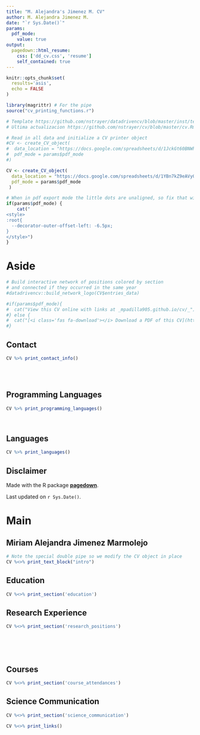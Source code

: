 ```yaml
---
title: "M. Alejandra's Jimenez M. CV"
author: M. Alejandra Jimenez M.
date: "`r Sys.Date()`"
params:
  pdf_mode:
    value: true
output:
  pagedown::html_resume:
    css: ['dd_cv.css', 'resume']
    self_contained: true
---
```


```r
knitr::opts_chunk$set(
  results='asis', 
  echo = FALSE
)

library(magrittr) # For the pipe
source("cv_printing_functions.r")

# Template https://github.com/nstrayer/datadrivencv/blob/master/inst/templates/cv.Rmd
# Ultima actualizacion https://github.com/nstrayer/cv/blob/master/cv.Rmd

# Read in all data and initialize a CV printer object
#CV <- create_CV_object(
#  data_location = "https://docs.google.com/spreadsheets/d/1JckGt60BNWheMo23d6bloYLq27h2t5X7hGAXsj0Mlwo/edit?usp=sharing",  
#  pdf_mode = params$pdf_mode
#)

CV <- create_CV_object(
  data_location = "https://docs.google.com/spreadsheets/d/1YBn7kZ9eAVyQJu_jllzDWp9c-ETo9YusfoWf4ugiiX8/edit?gid=917338460#gid=917338460",  
  pdf_mode = params$pdf_mode
 )

```


```r
# When in pdf export mode the little dots are unaligned, so fix that with some conditional CSS.
if(params$pdf_mode) {
    cat("
<style>
:root{
  --decorator-outer-offset-left: -6.5px;
}
</style>")
}
```


Aside
================================================================================

```r
# Build interactive network of positions colored by section
# and connected if they occurred in the same year
#datadrivencv::build_network_logo(CV$entries_data)
```


```r
#if(params$pdf_mode){
#  cat("View this CV online with links at _mpadilla905.github.io/cv/_")
#} else {
#  cat("[<i class='fas fa-download'></i> Download a PDF of this CV](https://github.com/mpadilla905/mpadilla905.github.io/cv/mpadilla_cv.pdf)")
#}
```

Contact {#contact}
--------------------------------------------------------------------------------

```r
CV %>% print_contact_info()
```

<br>
<br>

Programming Languages {#skills}
--------------------------------------------------------------------------------

```r
CV %>% print_programming_languages()
```

<br>

Languages {#skills}
--------------------------------------------------------------------------------

```r
CV %>% print_languages()
```



Disclaimer {#disclaimer}
--------------------------------------------------------------------------------

Made with the R package [**pagedown**](https://github.com/rstudio/pagedown). 

Last updated on `r Sys.Date()`.



Main
================================================================================

Miriam Alejandra Jimenez Marmolejo {#title}
--------------------------------------------------------------------------------

```r
# Note the special double pipe so we modify the CV object in place
CV %<>% print_text_block("intro") 
```



Education {data-icon=graduation-cap data-concise=true}
--------------------------------------------------------------------------------

```r
CV %<>% print_section('education')
```



Research Experience {data-icon=laptop}
--------------------------------------------------------------------------------

```r
CV %<>% print_section('research_positions')
```



<!-- These breaks just force a new page so section doesnt get cut off -->
<br>
<br>
<br>

Courses {data-icon=graduation-cap data-concise=true}
--------------------------------------------------------------------------------

```r
CV %<>% print_section('course_attendances')
```

Science Communication {data-icon=atom}
--------------------------------------------------------------------------------

```r
CV %<>% print_section('science_communication')
```


```r
CV %<>% print_links()
```

